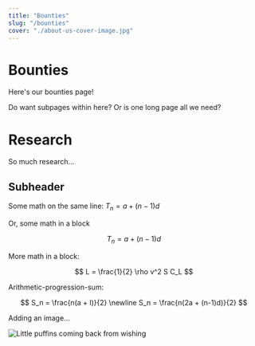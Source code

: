 ```yaml
---
title: "Bounties"
slug: "/bounties"
cover: "./about-us-cover-image.jpg"
---
```


# Bounties

Here's our bounties page!

Do want subpages within here? Or is one long page all we need?



<div style={{ margin: `0 auto`, maxWidth: `70ch`, padding: `2rem` }}>

<h1 data-testid="page-title">Research</h1>

So much research...

## Subheader

Some math on the same line: $T_n = a + (n-1)d$

Or, some math in a block

$$
T_n = a + (n-1)d
$$

More math in a block:

$$
L = \frac{1}{2} \rho v^2 S C_L
$$

Arithmetic-progression-sum:

$$
S_n = \frac{n(a + l)}{2}
\newline
S_n = \frac{n(2a + (n-1)d)}{2}
$$

Adding an image...

![Little puffins coming back from wishing](https://images.unsplash.com/photo-1612564148954-59545876eaa0?ixid=MnwxMjA3fDB8MHxwaG90by1wYWdlfHx8fGVufDB8fHx8&ixlib=rb-1.2.1&auto=format&fit=crop&w=1000&q=80)

</div>

